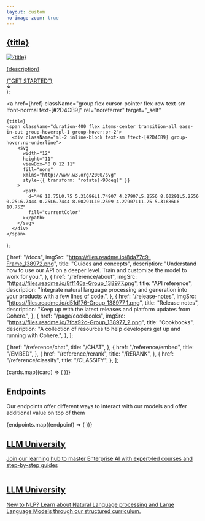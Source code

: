 ```yaml
---
layout: custom
no-image-zoom: true
---
```


<style>
  {`

  /*Custom Styles*/
  .rm-Header {
    position: sticky;
    top: 0;
    --Header-background: none;
  }

  #enterprise .container {
    margin-bottom: 0;
  }
  .rm-Flyout {
    background: #fbfbfb;
  }

`}
</style>

  <div className="rounded-lg bg-[#F5F4F2] px-6 py-5 hover:bg-[#E9E6DE] md:p-8">
    <a
      href={href}
      target="_self"
      className="flex h-full flex-col justify-between"
    >
      <div className="mb-5 flex flex-col justify-between gap-5">
        <h2 className="lg:min-h-20 [@media(min-width:1181px)]:min-h-0">
          {title}
        </h2>
        <img src={imgSrc} alt={title} />
        <p className="p-lg">{description}</p>
      </div>
      <div className="mt-2 text-sm text-[#2D4CB9] md:mt-0 md:self-end">
        {"GET STARTED"}
        <div className="ml-2 inline-block group-hover:no-underline">
          <svg
            width="12"
            height="11"
            viewBox="0 0 12 11"
            fill="none"
            xmlns="http://www.w3.org/2000/svg"
            style={{ transform: "rotate(-90deg)" }}
          >
            <path
              d="M6 10.75L0.75 5.31686L1.74907 4.27907L5.2556 8.00291L5.2556 0.25L6.7444 0.25L6.7444 8.00291L10.2509 4.27907L11.25 5.31686L6 10.75Z"
              fill="currentColor"
            ></path>
          </svg>
        </div>
      </div>
    </a>
  </div>
);

  <a
    href={href}
    className="group flex cursor-pointer flex-row text-sm !font-normal text-[#2D4CB9]"
    rel="noreferrer"
    target="_self"
  >
    {title}
    <span className="duration-400 flex items-center transition-all ease-in-out group-hover:pl-1 group-hover:pr-2">
      <div className="ml-2 inline-block text-sm !text-[#2D4CB9] group-hover:no-underline">
        <svg
          width="12"
          height="11"
          viewBox="0 0 12 11"
          fill="none"
          xmlns="http://www.w3.org/2000/svg"
          style={{ transform: "rotate(-90deg)" }}
        >
          <path
            d="M6 10.75L0.75 5.31686L1.74907 4.27907L5.2556 8.00291L5.2556 0.25L6.7444 0.25L6.7444 8.00291L10.2509 4.27907L11.25 5.31686L6 10.75Z"
            fill="currentColor"
          ></path>
        </svg>
      </div>
    </span>
  </a>
);

  {
    href: "/docs",
    imgSrc: "https://files.readme.io/8da77c9-Frame_138972.png",
    title: "Guides and concepts",
    description:
      "Understand how to use our API on a deeper level. Train and customize the model to work for you.",
  },
  {
    href: "/reference/about",
    imgSrc: "https://files.readme.io/8ff146a-Group_138977.png",
    title: "API reference",
    description:
      "Integrate natural language processing and generation into your products with a few lines of code.",
  },
  {
    href: "/release-notes",
    imgSrc: "https://files.readme.io/d51d176-Group_138977_1.png",
    title: "Release notes",
    description:
      "Keep up with the latest releases and platform updates from Cohere.",
  },
  {
    href: "/page/cookbooks",
    imgSrc: "https://files.readme.io/7fca92c-Group_138977_2.png",
    title: "Cookbooks",
    description:
      "A collection of resources to help developers get up and running with Cohere.",
  },
];

  {
    href: "/reference/chat",
    title: "/CHAT",
  },
  {
    href: "/reference/embed",
    title: "/EMBED",
  },
  {
    href: "/reference/rerank",
    title: "/RERANK",
  },
  {
    href: "/reference/classify",
    title: "/CLASSIFY",
  },
];

<div className="m-auto max-w-[1195px] flex-grow overflow-y-auto px-8 pt-10 md:p-10 md:pb-14">
  <div className="flex flex-col gap-5 md:!grid md:grid-cols-2 md:gap-10 md:pb-7 lg:!grid-cols-3 lg:gap-x-8 lg:gap-y-10 lg:pb-16">
    {cards.map((card) => (
      <LandingPageCard
        key={card.href}
        href={card.href}
        imgSrc={card.imgSrc}
        title={card.title}
        description={card.description}
      />
    ))}
    <div className="col-span-2">
      <div className="mb-8 flex flex-col gap-9 px-6 py-5 md:!flex-row md:items-end md:gap-16 md:p-8 lg:gap-10">
        <div className="md:w-1/2">
          <h2 className="mb-8 mt-4 md:mt-0">Endpoints</h2>
          <p className="p-lg w-full">
            Our endpoints offer different ways to interact with our models and
            offer additional value on top of them
          </p>
        </div>
        <div className="grid grid-cols-2 gap-5 md:w-1/2 md:gap-10 lg:w-1/3 lg:gap-8">
          {endpoints.map((endpoint) => (
            <EndpointLink key={endpoint.href} {...endpoint} />
          ))}
        </div>
      </div>
      <div
        className="group hidden rounded-lg bg-cover bg-no-repeat p-6 md:!block md:h-[190px] lg:h-[230px]"
        style={{
          backgroundImage:
            "url('https://files.readme.io/55d9cde-InfoCards.png')",
        }}
      >
        <a
          href="https://cohere.com/llmu"
          target="_blank"
          className="flex h-full w-full flex-col items-center justify-between !text-white md:!flex-row"
        >
          <div className="flex h-full w-[420px] flex-col items-start justify-between">
            <div className="flex flex-row items-start">
              <img
                src="https://files.readme.io/9d0694c-Symbol.svg"
                alt=""
                className="h-7 w-7 lg:h-10 lg:w-10"
              />
              <h2 className="!my-0 ml-5">LLM University</h2>
            </div>
            <p className="p-lg !text-white md:w-[260px] lg:w-[400px]">
              Join our learning hub to master Enterprise AI with expert-led
              courses and step-by-step guides
            </p>
          </div>
          <div className="flex h-full md:w-1/2">
            <img
              src="https://files.readme.io/64d7b4f-Group_138975.png"
              alt=""
              className="'duration-400 group-hover:pr-2' flex items-center object-contain transition-all ease-in-out group-hover:pl-1"
            />
          </div>
        </a>
      </div>
    </div>
  </div>
  <div
    className="block h-full w-full rounded-lg bg-cover bg-no-repeat p-6 md:hidden"
    style={{
      backgroundImage: "url('https://files.readme.io/ddd53ed-Mask_group.png')",
    }}
  >
    <a
      href="/docs/llmu"
      target="_self"
      className="flex h-full w-full flex-col justify-between !text-white md:!flex-row"
    >
      <div className="flex h-full flex-col justify-between">
        <div className="flex flex-row">
          <img
            src="https://files.readme.io/9d0694c-Symbol.svg"
            alt=""
            className="h-7 w-7 lg:h-10 lg:w-10"
          />
          <h2 className="h3 mb-28 ml-5 mt-0">LLM University</h2>
        </div>
        <p className="p-lg !text-white">
          New to NLP? Learn about Natural Language processing and Large Language
          Models through our structured curriculum.
        </p>
      </div>
    </a>
  </div>
</div>
